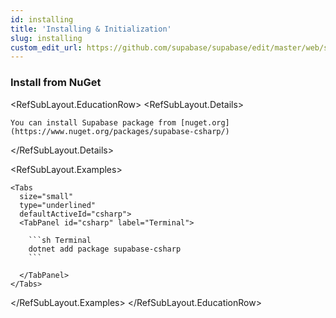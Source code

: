 ```yaml
---
id: installing
title: 'Installing & Initialization'
slug: installing
custom_edit_url: https://github.com/supabase/supabase/edit/master/web/spec/supabase.yml
---
```


### Install from NuGet

<RefSubLayout.EducationRow>
  <RefSubLayout.Details>

    You can install Supabase package from [nuget.org](https://www.nuget.org/packages/supabase-csharp/)

  </RefSubLayout.Details>

  <RefSubLayout.Examples>

    <Tabs
      size="small"
      type="underlined"
      defaultActiveId="csharp">
      <TabPanel id="csharp" label="Terminal">

        ```sh Terminal
        dotnet add package supabase-csharp
        ```

      </TabPanel>
    </Tabs>

  </RefSubLayout.Examples>
</RefSubLayout.EducationRow>
